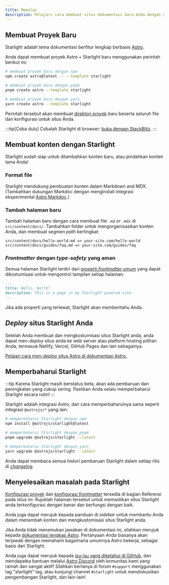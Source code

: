 ```yaml
---
title: Memulai
description: Pelajari cara membuat situs dokumentasi baru Anda dengan Starlight oleh Astro.
---
```



## Membuat Proyek Baru

Starlight adalah tema dokumentasi berfitur lengkap berbasis [Astro](https://astro.build).

Anda dapat membuat proyek Astro + Starlight baru menggunakan perintah berikut ini:

<Tabs>
<TabItem label="npm">

```sh
# membuat proyek baru dengan npm
npm create astro@latest -- --template starlight
```

</TabItem>
<TabItem label="pnpm">

```sh
# membuat proyek baru dengan pnpm
pnpm create astro --template starlight
```

</TabItem>
<TabItem label="Yarn">

```sh
# membuat proyek baru dengan yarn
yarn create astro --template starlight
```

</TabItem>
</Tabs>

Perintah tersebut akan membuat [direktori proyek](/guides/project-structure/) baru beserta seluruh file dan konfigurasi untuk situs Anda.

:::tip[Coba dulu]
Cobalah Starlight di browser:
[buka dengan StackBlitz](https://stackblitz.com/github/withastro/starlight/tree/main/examples/basics).
:::

## Membuat konten dengan Starlight

Starlight sudah siap untuk ditambahkan konten baru, atau pindahkan konten lama Anda!

### Format file

Starlight mendukung pembuatan konten dalam Markdown and MDX. (Tambahkan dukungan Markdoc dengan menginstall integrasi eksperimental [Astro Markdoc](https://docs.astro.build/en/guides/integrations-guide/markdoc/).)

### Tambah halaman baru

Tambah halaman baru dengan cara membuat file `.md` or `.mdx` di `src/content/docs/`. Tambahkan folder untuk mengorganisasikan konten Anda, dan membuat segmen _path_ bertingkat:

```
src/content/docs/hello-world.md => your-site.com/hello-world
src/content/docs/guides/faq.md => your-site.com/guides/faq
```

### _Frontmatter_ dengan _type-safety_ yang aman

Semua halaman Starlight terdiri dari [properti _frontmatter_ umum](/id/reference/frontmatter/) yang dapat dikostumisasi untuk mengontrol tampilan setiap halaman:

```md
---
title: Hello, World!
description: This is a page in my Starlight-powered site
---
```

Jika ada properti yang terlewat, Starlight akan memberitahu Anda.

## _Deploy_ situs Starlight Anda

Setelah Anda membuat dan mengkostumisasi situs Starlight anda, anda dapat men-_deploy_ situs anda ke web server atau platform hosting pilihan Anda, termasuk Netlify, Vercel, GitHub Pages dan lain sebagainya.

[Pelajari cara men-_deploy_ situs Astro di dokumentasi Astro.](https://docs.astro.build/en/guides/deploy/)

## Memperbaharui Starlight

:::tip
Karena Starlight masih berstatus beta, akan ada pembaruan dan peningkatan yang cukup sering. Pastikan Anda selalu memperbaharui Starlight secara rutin!
:::

Starlight adalah integrasi Astro, dan cara memperbaharuinya sama seperti integrasi `@astrojs/*` yang lain:

<Tabs>
<TabItem label="npm">

```sh
# memperbaharui Starlight dengan npm
npm install @astrojs/starlight@latest
```

</TabItem>
<TabItem label="pnpm">

```sh
# memperbaharui Starlight dengan pnpm
pnpm upgrade @astrojs/starlight --latest
```

</TabItem>
<TabItem label="Yarn">

```sh
# memperbaharui Starlight dengan yarn
yarn upgrade @astrojs/starlight --latest
```

</TabItem>
</Tabs>

Anda dapat membaca semua histori pembaruan Starlight dalam setiap rilis di [_changelog_](https://github.com/withastro/starlight/blob/main/packages/starlight/CHANGELOG.md).

## Menyelesaikan masalah pada Starlight

[Konfigurasi proyek](/id/reference/configuration/) dan [konfigurasi _frontmatter_](/id/reference/frontmatter/) tersedia di bagian Referensi pada situs ini. Rujuklah halaman tersebut untuk memastikan situs Starlight anda terkonfigurasi dengan benar dan berfungsi dengan baik.

Anda juga dapat merujuk kepada panduan di _sidebar_ untuk membantu Anda dalam menambah konten dan mengkustomisasi situs Starlight anda.

Jika Anda tidak menemukan jawaban di dokumentasi ini, silahkan merujuk kepada [dokumentasi lengkap Astro](https://docs.astro.build). Pertanyaan Anda biasanya akan terjawab dengan memahami bagaimana umumnya Astro bekerja, sebagai basis dari Starlight.

Anda juga dapat merujuk kepada [isu-isu yang diketahui di GitHub](https://github.com/withastro/starlight/issues), dan mendapatka bantuan melalui [Astro Discord](https://astro.build/chat/) oleh komunitas kami yang ramah dan sangat aktif! Silahkan bertanya di forum `#support` menggunakan tag "starlight" tag, atau kunjungi channel `#starlight` untuk mendiskusikan pengembangan Starlight, dan lain-lain!
